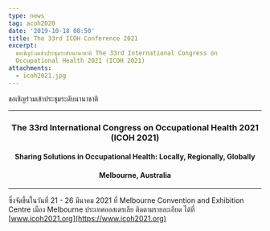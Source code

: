 ```yaml
---
type: news
tag: acoh2020
date: '2019-10-18 08:50'
title: The 33rd ICOH Conference 2021
excerpt: 
  ขอเชิญร่วมเข้าประชุมระดับนานาชาติ The 33rd International Congress on
  Occupational Health 2021 (ICOH 2021)
attachments:
  - icoh2021.jpg
---
```



ขอเชิญร่วมเข้าประชุมระดับนานาชาติ

---

<center><h3>The 33rd International Congress on Occupational Health 2021 (ICOH 2021)</h3></center>
<center><h4>Sharing Solutions in Occupational Health: Locally, Regionally, Globally</h4></center>
<center><h4>Melbourne, Australia</h4></center>

---

ซึ่งจัดขึ้นในวันที่ 21 - 26 มีนาคม 2021 ที่ Melbourne Convention and Exhibition Centre เมือง Melbourne ประเทศออสเตรเลีย
ติดตามรายละเอียด ได้ที่ [www.icoh2021.org](https://www.icoh2021.org)